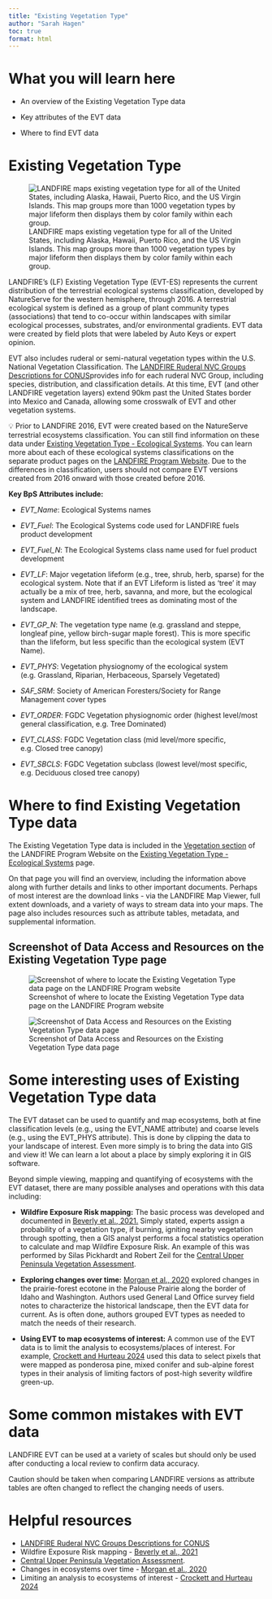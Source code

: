 ```yaml
---
title: "Existing Vegetation Type"
author: "Sarah Hagen"
toc: true
format: html
---
```


# What you will learn here

-   An overview of the Existing Vegetation Type data

-   Key attributes of the EVT data

-   Where to find EVT data

# Existing Vegetation Type

![LANDFIRE maps existing vegetation type for all of the United States, including Alaska, Hawaii, Puerto Rico, and the US Virgin Islands. This map groups more than 1000 vegetation types by major lifeform then displays them by color family within each group.](images/EVT_map.bmp){fig-alt="A map of LANDFIRE Existing Vegetation Type for the Contiguous US, Alaska, Hawaii, and Puerto Rico and the US Virgin Islands."}

LANDFIRE's (LF) Existing Vegetation Type (EVT-ES) represents the current distribution of the terrestrial ecological systems classification, developed by NatureServe for the western hemisphere, through 2016. A terrestrial ecological system is defined as a group of plant community types (associations) that tend to co-occur within landscapes with similar ecological processes, substrates, and/or environmental gradients. EVT data were created by field plots that were labeled by Auto Keys or expert opinion.

EVT also includes ruderal or semi-natural vegetation types within the U.S. National Vegetation Classification. The [LANDFIRE Ruderal NVC Groups Descriptions for CONUS](https://landfire.gov/documents/LANDFIRE_Ruderal_NVC_Groups_Descriptions_CONUS.pdf)provides info for each ruderal NVC Group, including species, distribution, and classification details. At this time, EVT (and other LANDFIRE vegetation layers) extend 90km past the United States border into Mexico and Canada, allowing some crosswalk of EVT and other vegetation systems.

:::/callout-note
💡 Prior to LANDFIRE 2016, EVT were created based on the NatureServe terrestrial ecosystems classification. You can still find information on these data under [Existing Vegetation Type - Ecological Systems](https://landfire.gov/vegetation/evt). You can learn more about each of these ecological systems classifications on the separate product pages on the [LANDFIRE Program Website](https://landfire.gov/vegetation). Due to the differences in classification, users should not compare EVT versions created from 2016 onward with those created before 2016.
:::

**Key BpS Attributes include:**

-   *EVT_Name*: Ecological Systems names

-   *EVT_Fuel*: The Ecological Systems code used for LANDFIRE fuels product development

-   *EVT_Fuel_N*: The Ecological Systems class name used for fuel product development

-   *EVT_LF*: Major vegetation lifeform (e.g., tree, shrub, herb, sparse) for the ecological system. Note that if an EVT Lifeform is listed as ‘tree’ it may actually be a mix of tree, herb, savanna, and more, but the ecological system and LANDFIRE identified trees as dominating most of the landscape.

-   *EVT_GP_N*: The vegetation type name (e.g. grassland and steppe, longleaf pine, yellow birch-sugar maple forest). This is more specific than the lifeform, but less specific than the ecological system (EVT Name).

-   *EVT_PHYS*: Vegetation physiognomy of the ecological system (e.g. Grassland, Riparian, Herbaceous, Sparsely Vegetated)

-   *SAF_SRM*: Society of American Foresters/Society for Range Management cover types

-   *EVT_ORDER*: FGDC Vegetation physiognomic order (highest level/most general classification, e.g. Tree Dominated)

-   *EVT_CLASS*: FGDC Vegetation class (mid level/more specific, e.g. Closed tree canopy)

-   *EVT_SBCLS*: FGDC Vegetation subclass (lowest level/most specific, e.g. Deciduous closed tree canopy)

# Where to find Existing Vegetation Type data

The Existing Vegetation Type data is included in the [Vegetation section](https://landfire.gov/vegetation/bps) of the LANDFIRE Program Website on the [Existing Vegetation Type - Ecological Systems](https://landfire.gov/vegetation/evt) page.

On that page you will find an overview, including the information above along with further details and links to other important documents. Perhaps of most interest are the download links - via the LANDFIRE Map Viewer, full extent downloads, and a variety of ways to stream data into your maps. The page also includes resources such as attribute tables, metadata, and supplemental information.

## Screenshot of Data Access and Resources on the Existing Vegetation Type page
![Screenshot of where to locate the Existing Vegetation Type data page on the LANDFIRE Program website](images/EVT_lfgov.bmp){fig-alt="Arrow pointing to the Existing Vegetation Type - Ecological Systems link on the Vegetation page of the LANDFIRE Program website main page under the Current Vegetation section."}

![Screenshot of Data Access and Resources on the Existing Vegetation Type data page ](images/EVT_page.bmp){fig-alt="Location on landfire.gov, the LANDFIRE Program website, of where to find the Data Access and Resources sections of the Existing Vegetation Type data page. When you browse to landfire.gov/vegetation/evt, these resources are near the bottom of the page under the Data Access and Existing Vegetation Type Resources headings."}

# Some interesting uses of Existing Vegetation Type data

The EVT dataset can be used to quantify and map ecosystems, both at fine classification levels (e.g., using the EVT_NAME attribute) and coarse levels (e.g., using the EVT_PHYS attribute). This is done by clipping the data to your landscape of interest. Even more simply is to bring the data into GIS and view it! We can learn a lot about a place by simply exploring it in GIS software.

Beyond simple viewing, mapping and quantifying of ecosystems with the EVT dataset, there are many possible analyses and operations with this data including:

-   **Wildfire Exposure Risk mapping:** The basic process was developed and documented in [Beverly et al., 2021.](https://link.springer.com/article/10.1007/s10980-020-01173-8) Simply stated, experts assign a probability of a vegetation type, if burning, igniting nearby vegetation through spotting, then a GIS analyst performs a focal statistics operation to calculate and map Wildfire Exposure Risk. An example of this was performed by Silas Pickhardt and Robert Zeil for the [Central Upper Peninsula Vegetation Assessment](https://conservation-data-lab.github.io/cup_assessment/fire.html).

-   **Exploring changes over time:** [Morgan et al., 2020](https://link.springer.com/article/10.1186/s42408-019-0061-9#Abs1) explored changes in the prairie-forest ecotone in the Palouse Prairie along the border of Idaho and Washington. Authors used General Land Office survey field notes to characterize the historical landscape, then the EVT data for current. As is often done, authors grouped EVT types as needed to match the needs of their research.

-   **Using EVT to map ecosystems of interest:** A common use of the EVT data is to limit the analysis to ecosystems/places of interest. For example, [Crockett and Hurteau 2024](https://link.springer.com/article/10.1186/s42408-024-00264-0) used this data to select pixels that were mapped as ponderosa pine, mixed conifer and sub-alpine forest types in their analysis of limiting factors of post-high severity wildfire green-up.

# Some common mistakes with EVT data

LANDFIRE EVT can be used at a variety of scales but should only be used after conducting a local review to confirm data accuracy. 

Caution should be taken when comparing LANDFIRE versions as attribute tables are often changed to reflect the changing needs of users.

# Helpful resources

- [LANDFIRE Ruderal NVC Groups Descriptions for CONUS](https://landfire.gov/documents/LANDFIRE_Ruderal_NVC_Groups_Descriptions_CONUS.pdf)
- Wildfire Exposure Risk mapping - [Beverly et al., 2021](https://link.springer.com/article/10.1007/s10980-020-01173-8)
- [Central Upper Peninsula Vegetation Assessment](https://conservation-data-lab.github.io/cup_assessment/fire.html).
- Changes in ecosystems over time - [Morgan et al., 2020](https://link.springer.com/article/10.1186/s42408-019-0061-9#Abs1)
- Limiting an analysis to ecosystems of interest  - [Crockett and Hurteau 2024](https://link.springer.com/article/10.1186/s42408-024-00264-0)
